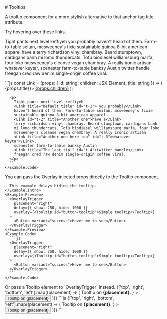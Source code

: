 
<GithubSource name="TooltipDocs.mdx" />
# Tooltips

<p className="lead">
  A tooltip component for a more stylish alternative to that anchor tag
  title attribute.
</p>

<div className="row gy-5 pt-3">

  <Example title="Example">
    <Example.Intro>
      Try hovering over these links.
    </Example.Intro>
    <Example.Preview>
      <p>
        Tight pants next level keffiyeh 
        <Link title="Default title" id="t-1"> you probably</Link>
        haven't heard of them. Farm-to-table seitan, mcsweeney's fixie
        sustainable quinoa 8-bit american apparel
        <Link id="t-2" title="Another one">have a</Link>
        terry richardson vinyl chambray. Beard stumptown, cardigans banh
        mi lomo thundercats. Tofu biodiesel williamsburg marfa, four loko
        mcsweeney's cleanse vegan chambray. A really ironic artisan
        <Link title="Another one here too" id="t-3">whatever keytar</Link>, 
        scenester farm-to-table banksy Austin
        <Link title="The last tip!" id="t-4">twitter handle</Link>
        freegan cred raw denim single-origin coffee viral.
      </p>
    </Example.Preview>
    <Example.Code>
      ```js
      const Link = (props: { id: string; children: JSX.Element; title: string }) => (
        <OverlayTrigger overlay={<Tooltip id={props.id}>{props.title}</Tooltip>}>
          <a href="#">{props.children}</a>
        </OverlayTrigger>
      );

      <p>
        Tight pants next level keffiyeh 
        <Link title="Default title" id="t-1"> you probably</Link>
        haven't heard of them. Farm-to-table seitan, mcsweeney's fixie
        sustainable quinoa 8-bit american apparel
        <Link id="t-2" title="Another one">have a</Link>
        terry richardson vinyl chambray. Beard stumptown, cardigans banh
        mi lomo thundercats. Tofu biodiesel williamsburg marfa, four loko
        mcsweeney's cleanse vegan chambray. A really ironic artisan
        <Link title="Another one here too" id="t-3">whatever keytar</Link>, 
        scenester farm-to-table banksy Austin
        <Link title="The last tip!" id="t-4">twitter handle</Link>
        freegan cred raw denim single-origin coffee viral.
      </p>
      ```
    </Example.Code>
  </Example>

  <Example title="Customize">
    <Example.Intro>
      You can pass the Overlay injected props directly to the Tooltip component.
      
      This example delays hiding the tooltip.
    </Example.Intro>
    <Example.Preview>
      <OverlayTrigger
        placement="right"
        delay={{ show: 250, hide: 1000 }}
        overlay={<Tooltip id="button-tooltip">Simple tooltip</Tooltip>}
      >
        <Button variant="success">Hover me to see</Button>
      </OverlayTrigger>
    </Example.Preview>
    <Example.Code>
      ```js
      <OverlayTrigger
        placement="right"
        delay={{ show: 250, hide: 1000 }}
        overlay={<Tooltip id="button-tooltip">Simple tooltip</Tooltip>}
      >
        <Button variant="success">Hover me to see</Button>
      </OverlayTrigger>
      ```
    </Example.Code>
  </Example>

  <Example>
    <Example.Intro>
      Or pass a Tooltip element to `OverlayTrigger` instead.
    </Example.Intro>
    <Example.Preview>
      <Stack direction="horizontal" gap={2}>
        {['top', 'right', 'bottom', 'left'].map((placement) => (
          <OverlayTrigger
            key={placement}
            placement={placement}
            overlay={
              <Tooltip id={`tooltip-${placement}`}>
                Tooltip on <strong>{placement}</strong>.
              </Tooltip>
            }
          >
            <Button variant="secondary">Tooltip on {placement}</Button>
          </OverlayTrigger>
        ))}
      </Stack>
    </Example.Preview>
    <Example.Code>
      ```js
      <Stack direction="horizontal" gap={2}>
        {['top', 'right', 'bottom', 'left'].map((placement) => (
          <OverlayTrigger
            key={placement}
            placement={placement}
            overlay={
              <Tooltip id={`tooltip-${placement}`}>
                Tooltip on <strong>{placement}</strong>.
              </Tooltip>
            }
          >
            <Button variant="secondary">Tooltip on {placement}</Button>
          </OverlayTrigger>
        ))}
      </Stack>
      ```
    </Example.Code>
  </Example>

  <TooltipApi />
</div>
